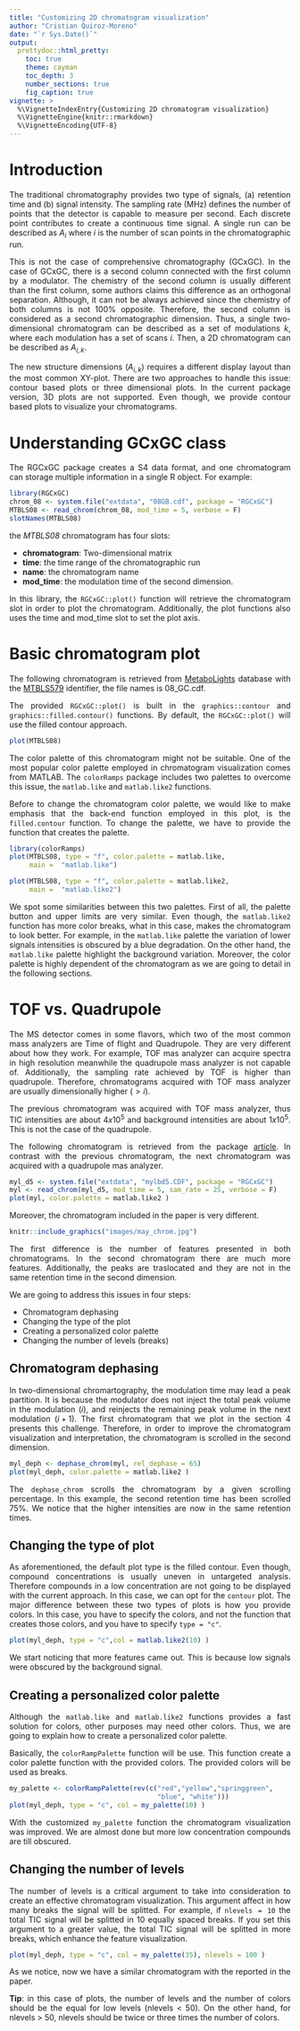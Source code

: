 ```yaml
---
title: "Customizing 2D chromatogram visualization"
author: "Cristian Quiroz-Moreno"
date: "`r Sys.Date()`"
output:
  prettydoc::html_pretty:
    toc: true
    theme: cayman
    toc_depth: 3
    number_sections: true
    fig_caption: true
vignette: >
  %\VignetteIndexEntry{Customizing 2D chromatogram visualization}
  %\VignetteEngine{knitr::rmarkdown}
  %\VignetteEncoding{UTF-8}
---
```



<style>
body {text-align: justify}
</style>


# Introduction
The traditional chromatography provides two type of signals, (a) retention
time and (b) signal intensity. The sampling rate (MHz) defines the number
of points that the detector is capable to measure per second. Each discrete
point contributes to create a continuous time signal. A single run can be
described as $A_{i}$ where $i$ is the number of scan points in the
chromatographic run.

This is not the case of comprehensive chromatography (GCxGC). In the case of
GCxGC, there is a second column connected with the first column
by a modulator. The chemistry of the second column is usually different
than the first column, some authors claims this difference as an
orthogonal separation. 
Although, it can not be always achieved since the chemistry of both columns
is not 100% opposite. Therefore, the second column is considered as a
second chromatographic dimension. Thus, a single two-dimensional chromatogram
can be described as a set of modulations $k$, where each modulation has a
set of scans $i$. Then, a 2D chromatogram can be described as $A_{i,k}$.

The new structure dimensions ($A_{i,k}$) requires a different display
layout than the most common XY-plot. There are two approaches to handle this
issue: contour based plots or three dimensional plots. In the current
package version, 3D plots are not supported. Even though, we provide
contour based plots to visualize your chromatograms.


# Understanding GCxGC class

The RGCxGC package creates a S4 data format, and one chromatogram can
storage multiple information in a single R object. For example:

```r
library(RGCxGC)
chrom_08 <- system.file("extdata", "08GB.cdf", package = "RGCxGC")
MTBLS08 <- read_chrom(chrom_08, mod_time = 5, verbose = F)
slotNames(MTBLS08)
```


the *MTBLS08* chromatogram has four slots:

* **chromatogram**: Two-dimensional matrix
* **time**: the time range of the chromatographic run
* **name**: the chromatogram name
* **mod_time**: the modulation time of the second dimension.

In this library, the `RGCxGC::plot()` function will retrieve the
chromatogram slot in order to plot the chromatogram. Additionally, the plot
functions also uses the time and mod_time slot to set the plot axis.

# Basic chromatogram plot
The following chromatogram is retrieved from
[MetaboLights](https://www.ebi.ac.uk/metabolights/) database with
the [MTBLS579](https://www.ebi.ac.uk/metabolights/MTBLS579)
identifier, the file names is 08_GC.cdf.

The provided `RGCxGC::plot()` is built in the `graphics::contour` and
`graphics::filled.contour()` functions. By default, the `RGCxGC::plot()`
will use the filled contour approach.

```r
plot(MTBLS08)
```

The color palette of this chromatogram might not be suitable. One of 
the most popular color palette employed in chromatogram visualization comes
from MATLAB. The `colorRamps` package includes two palettes to overcome this
issue, the `matlab.like` and `matlab.like2` functions. 

Before to change the chromatogram color palette, we would like to make emphasis
that the back-end function employed in this plot, is the `filled.contour`
function. To change the palette, we have to provide the function that creates
the palette.


```r
library(colorRamps)
plot(MTBLS08, type = "f", color.palette = matlab.like,
     main =  "matlab.like")

plot(MTBLS08, type = "f", color.palette = matlab.like2,
     main =  "matlab.like2")
```


We spot some similarities between this two palettes. First of all, the
palette button and upper limits are very similar. Even though, the
`matlab.like2` function has more color breaks, what in this case,
makes the chromatogram to look better. For example, in the `matlab.like`
palette the variation of lower signals intensities is obscured by a blue
degradation. On the other hand, the `matlab.like` palette highlight the
background variation. Moreover, the color palette
is highly dependent of the chromatogram as we are going to detail in the
following sections.

# TOF vs. Quadrupole
The MS detector comes in some flavors, which two of the most common
mass analyzers are Time of flight and Quadrupole. They are very different about
how they work. For example, TOF mas analyzer can acquire
spectra in high resolution meanwhile the quadrupole mass analyzer is not
capable of. Additionally, the sampling rate achieved by TOF is higher than
quadrupole. Therefore, chromatograms acquired with TOF mass analyzer are
usually dimensionally higher ($> i$). 

The previous chromatogram was acquired with TOF mass analyzer, thus
TIC intensities are about $4x10^5$ and background intensities are
about $1x10^5$. This is not the case of the quadrupole.

The following chromatogram is retrieved from the package
[article](https://doi.org/10.1016/j.microc.2020.104830). In contrast
with the previous chromatogram, the next chromatogram was acquired with
a quadrupole mas analyzer.


```r
myl_d5 <- system.file("extdata", "mylbd5.CDF", package = "RGCxGC")
myl <- read_chrom(myl_d5, mod_time = 5, sam_rate = 25, verbose = F)
plot(myl, color.palette = matlab.like2 )
```

Moreover, the chromatogram included in the paper is very different.

```r
knitr::include_graphics("images/may_chrom.jpg")
```


The first difference is the number of features presented in both
chromatograms. In the second chromatogram there are much more features.
Additionally, the peaks are traslocated and they are not in the same
retention time in the second dimension.

We are going to address this issues in four steps:

- Chromatogram dephasing
- Changing the type of the plot
- Creating a personalized color palette
- Changing the number of levels (breaks)

## Chromatogram dephasing
In two-dimensional chromartography, the modulation time may lead a
peak partition. It is because the modulator does not inject the total
peak volume in the modulation $(i)$, and reinjects the remaining peak volume in the
next modulation $(i+1)$. The first chromatogram that we plot in the section 4
presents this challenge. Therefore, in order to improve the chromatogram
visualization and interpretation, the chromatogram is scrolled in the second
dimension.

```r
myl_deph <- dephase_chrom(myl, rel_dephase = 65)
plot(myl_deph, color.palette = matlab.like2 )
```

The `dephase_chrom` scrolls the chromatogram by a given scrolling percentage.
In this example, the second retention time has been scrolled 75%. We
notice that the higher intensities are now in the same retention times.

## Changing the type of plot
As aforementioned, the default plot type is the filled contour. Even though,
compound concentrations is usually uneven in untargeted analysis. Therefore
compounds in a low concentration are not going to be displayed with the
current approach. In this case, we can opt for the `contour` plot. The
major difference between these two types of plots is how you provide
colors. In this case, you have to specify the colors, and not the function
that creates those colors, and you have to specify `type = "c"`.

```r
plot(myl_deph, type = "c",col = matlab.like2(10) )
```
We start noticing that more features came out. This is because low signals
were obscured by the background signal.

## Creating a personalized color palette
Although the `matlab.like` and `matlab.like2` functions provides a fast
solution for colors, other purposes may need other colors. Thus, 
we are going to explain how to create a personalized color palette.

Basically, the `colorRampPalette` function will be use. This function
create a color palette function with the provided colors. The provided
colors will be used as breaks.


```r
my_palette <- colorRampPalette(rev(c("red","yellow","springgreen",
                                     "blue", "white")))
plot(myl_deph, type = "c", col = my_palette(10) )
```

With the customized `my_palette` function the chromatogram visualization was
improved. We are almost done but more low concentration compounds are till
obscured.

## Changing the number of levels
The number of levels is a critical argument to take into consideration to
create an effective chromatogram visualization. This argument affect in how
many breaks the signal will be splitted. For example, if `nlevels = 10` the
total TIC signal will be splitted in 10 equally spaced breaks. If you
set this argument to a greater value, the total TIC signal will be splitted
in more breaks, which enhance the feature visualization.


```r
plot(myl_deph, type = "c", col = my_palette(35), nlevels = 100 )
```

As we notice, now we have a similar chromatogram with the reported in the
paper.

**Tip**: in this case of plots, the number of levels and the number of colors
should be the equal for low levels (nlevels < 50). On the other hand,
for nlevels > 50, nlevels should be twice or three times the number of colors.
